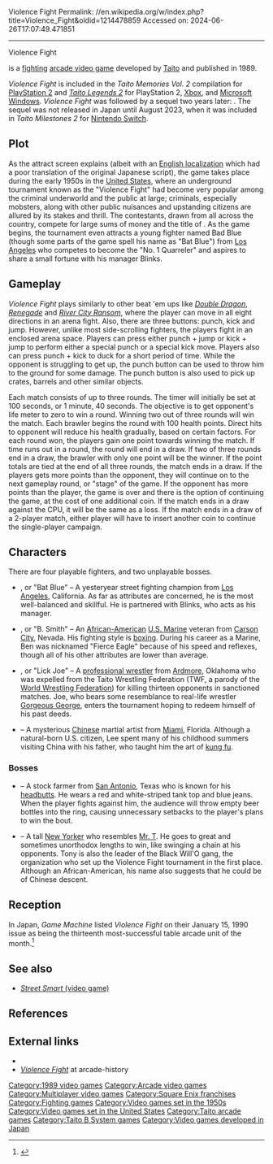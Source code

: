 Violence Fight
Permalink: //en.wikipedia.org/w/index.php?title=Violence_Fight&oldid=1214478859
Accessed on: 2024-06-26T17:07:49.471851



------
Violence Fight
{{more citations needed|date=May 2010}}
{{Infobox video game
|title = Violence Fight
|image = ViolenceFight arcadeflyer.png
|caption = European arcade flyer
|developer = [[Taito]]
|publisher = Taito
|designer = Yukihiko Sakamoto
|programmer = Takeshi Ishizashi<br>Yumi Inoue
|composer = [[Zuntata]]
|released = April 25, 1989<ref>{{Cite web|url=http://www.arcade-history.com/?n=violence-fight&page=detail&id=3076|title = Violence Fight, Arcade Video game by Taito (1989)}}</ref>
|genre = [[Versus fighting game|Versus fighting]]
|modes = Up to 2 players simultaneously
|platforms = [[Arcade video game|Arcade]]
|arcade system = [[Taito B System]]
}}

{{nihongo|'''''Violence Fight'''''|バイオレンスファイト}} is a [[fighting game|fighting]] [[arcade video game]] developed by [[Taito]] and published in 1989.

''Violence Fight'' is included in the ''Taito Memories Vol. 2'' compilation for [[PlayStation 2]] and ''[[Taito Legends 2]]'' for PlayStation 2, [[Xbox (console)|Xbox]], and [[Microsoft Windows]]. ''Violence Fight'' was followed by a sequel two years later: {{nihongo|''Solitary Fighter''|ソリタリーファイター}}. The sequel was not released in Japan until August 2023, when it was included in ''Taito Milestones 2'' for [[Nintendo Switch]].

==Plot==
As the attract screen explains (albeit with an [[Video game localization|English localization]] which had a poor translation of the original Japanese script), the game takes place during the early 1950s in the [[United States]], where an underground tournament known as the "Violence Fight" had become very popular among the criminal underworld and the public at large; criminals, especially mobsters, along with other public nuisances and upstanding citizens are allured by its stakes and thrill. The contestants, drawn from all across the country, compete for large sums of money and the title of {{sic|"No. 1 Quarreler"}}. As the game begins, the tournament even attracts a young fighter named Bad Blue (though some parts of the game spell his name as "Bat Blue") from [[Los Angeles]] who competes to become the "No. 1 Quarreler" and aspires to share a small fortune with his manager Blinks.

==Gameplay==
''Violence Fight'' plays similarly to other beat 'em ups like ''[[Double Dragon]]'', ''[[Renegade (video game)|Renegade]]'' and ''[[River City Ransom]]'', where the player can move in all eight directions in an arena fight. Also, there are three buttons: punch, kick and jump. However, unlike most side-scrolling fighters, the players fight in an enclosed arena space. Players can press either punch + jump or kick + jump to perform either a special punch or a special kick move. Players also can press punch + kick to duck for a short period of time. While the opponent is struggling to get up, the punch button can be used to throw him to the ground for some damage. The punch button is also used to pick up crates, barrels and other similar objects.

Each match consists of up to three rounds. The timer will initially be set at 100 seconds, or 1 minute, 40 seconds. The objective is to get opponent's life meter to zero to win a round. Winning two out of three rounds will win the match. Each brawler begins the round with 100 health points. Direct hits to opponent will reduce his health gradually, based on certain factors. For each round won, the players gain one point towards winning the match. If time runs out in a round, the round will end in a draw. If two of three rounds end in a draw, the brawler with only one point will be the winner. If the point totals are tied at the end of all three rounds, the match ends in a draw. If the players gets more points than the opponent, they will continue on to the next gameplay round, or "stage" of the game. If the opponent has more points than the player, the game is over and there is the option of continuing the game, at the cost of one additional coin. If the match ends in a draw against the CPU, it will be the same as a loss. If the match ends in a draw of a 2-player match, either player will have to insert another coin to continue the single-player campaign.

==Characters==
There are four playable fighters, and two unplayable bosses.
*{{flagicon|California}} {{nihongo|'''Bad Blue'''|バッド・ブルー}}, or "Bat Blue" – A yesteryear street fighting champion from [[Los Angeles]], California. As far as attributes are concerned, he is the most well-balanced and skillful. He is partnered with Blinks, who acts as his manager.
*{{flagicon|Nevada}} {{nihongo|'''Ben Smith'''|ベン・スミス}}, or "B. Smith" – An [[African-American]] [[United States Marine Corps|U.S. Marine]] veteran from [[Carson City]], Nevada. His fighting style is [[boxing]]. During his career as a Marine, Ben was nicknamed "Fierce Eagle" because of his speed and reflexes, though all of his other attributes are lower than average.
*{{flagicon|Oklahoma}} {{nihongo|'''Rick Joe'''|リック・ジョー}}, or "Lick Joe" – A [[Professional wrestling|professional wrestler]] from [[Ardmore, Oklahoma|Ardmore]], Oklahoma who was expelled from the Taito Wrestling Federation (TWF, a parody of the [[World Wrestling Federation]]) for killing thirteen opponents in sanctioned matches. Joe, who bears some resemblance to real-life wrestler [[Gorgeous George]], enters the tournament hoping to redeem himself of his past deeds.
*{{flagicon|Florida}} {{nihongo|'''Lee Chen'''|リー・チェン}} – A mysterious [[Chinese Americans|Chinese]] martial artist from [[Miami]], Florida. Although a natural-born U.S. citizen, Lee spent many of his childhood summers visiting China with his father, who taught him the art of [[kung fu]].

===Bosses===
*{{flagicon|Texas}} {{nihongo|'''Ron Max'''|ロン・マックス}} – A stock farmer from [[San Antonio]], Texas who is known for his [[headbutt]]s. He wears a red and white-striped tank top and blue jeans. When the player fights against him, the audience will throw empty beer bottles into the ring, causing unnecessary setbacks to the player's plans to win the bout.
*{{flagicon|New York}} {{nihongo|'''Tony Won'''|トニー・ウォン}} – A tall [[New York City|New York]]er who resembles [[Mr. T]]. He goes to great and sometimes unorthodox lengths to win, like swinging a chain at his opponents. Tony is also the leader of the Black Will'O gang, the organization who set up the Violence Fight tournament in the first place. Although an African-American, his name also suggests that he could be of Chinese descent.

== Reception ==
In Japan, ''Game Machine'' listed ''Violence Fight'' on their January 15, 1990 issue as being the thirteenth most-successful table arcade unit of the month.<ref>{{cite magazine|title=Game Machine's Best Hit Games 25 - テーブル型TVゲーム機 (Table Videos)|magazine=[[:ja:ゲームマシン|Game Machine]]|issue=372|publisher=[[:ja:アミューズメント通信社|Amusement Press, Inc.]]|date=15 January 1990|page=25|lang=ja}}</ref>

==See also==
* [[Street Smart (video game)|''Street Smart'' (video game)]]

==References==
{{reflist}}

==External links==
*{{KLOV game|id=10321}}
*''[http://www.arcade-history.com/?n=violence-fight&page=detail&id=3076 Violence Fight]'' at arcade-history

{{Square Enix franchises}}

[[Category:1989 video games]]
[[Category:Arcade video games]]
[[Category:Multiplayer video games]]
[[Category:Square Enix franchises]]
[[Category:Fighting games]]
[[Category:Video games set in the 1950s]]
[[Category:Video games set in the United States]]
[[Category:Taito arcade games]]
[[Category:Taito B System games]]
[[Category:Video games developed in Japan]]
